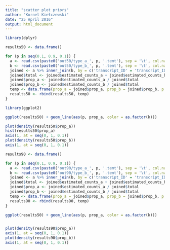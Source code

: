 ```yaml
---
title: "scatter plot priors"
author: "Kornel Kiełczewski"
date: "25 April 2016"
output: html_document
---
```


```r
library(dplyr)
```


```r
results50 <- data.frame()

for (p in seq(0.1, 0.9, 0.1)) {
  a <- read.csv(paste0('out50/type_a_', p, '.temt'), sep = '\t', col.names = c('transcript_ID', 'estimated_counts_a', 'RPKM_a'))
  b <- read.csv(paste0('out50/type_b_', p, '.temt'), sep = '\t', col.names = c('transcript_ID', 'estimated_counts_b', 'RPKM_b'))
  joined <- a %>% inner_join(b, by = c('transcript_ID' = 'transcript_ID'))
  joined$total <- joined$estimated_counts_a + joined$estimated_counts_b
  joined$prop_a <- joined$estimated_counts_a / joined$total
  joined$prop_b <- joined$estimated_counts_b / joined$total
  temp <- data.frame(prop_a = joined$prop_a, prop_b = joined$prop_b, p = p, k = 1:14)
  results50 <- rbind(results50, temp)
}

library(ggplot2)

ggplot(results50) + geom_line(aes(p, prop_a, color = as.factor(k)))

plot(density(results50$prop_a))
hist(results50$prop_a)
axis(1, at = seq(0, 1, 0.1))
plot(density(results50$prop_b))
axis(1, at = seq(0, 1, 0.1))
```


```r
results90 <- data.frame()

for (p in seq(0.1, 0.9, 0.1)) {
  a <- read.csv(paste0('out90/type_a_', p, '.temt'), sep = '\t', col.names = c('transcript_ID', 'estimated_counts_a', 'RPKM_a'))
  b <- read.csv(paste0('out90/type_b_', p, '.temt'), sep = '\t', col.names = c('transcript_ID', 'estimated_counts_b', 'RPKM_b'))
  joined <- a %>% inner_join(b, by = c('transcript_ID' = 'transcript_ID'))
  joined$total <- joined$estimated_counts_a + joined$estimated_counts_b
  joined$prop_a <- joined$estimated_counts_a / joined$total
  joined$prop_b <- joined$estimated_counts_b / joined$total
  temp <- data.frame(prop_a = joined$prop_a, prop_b = joined$prop_b, p = p, k = 1:14)
  results90 <- rbind(results90, temp)
}

ggplot(results50) + geom_line(aes(p, prop_a, color = as.factor(k)))


plot(density(results90$prop_a))
axis(1, at = seq(0, 1, 0.1))
plot(density(results90$prop_b))
axis(1, at = seq(0, 1, 0.1))
```
